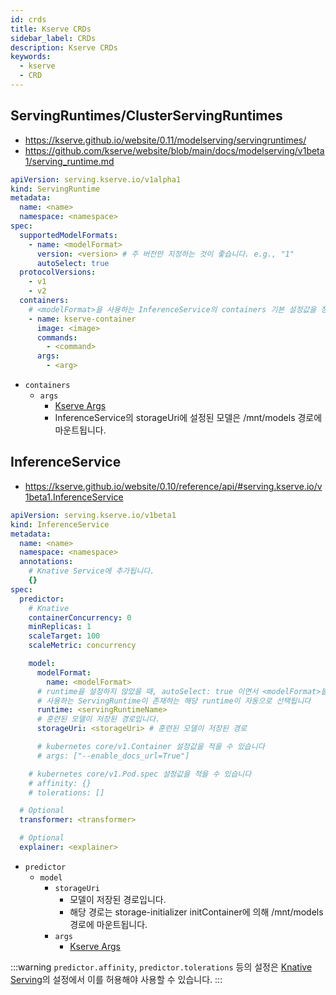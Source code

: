 ```yaml
---
id: crds
title: Kserve CRDs
sidebar_label: CRDs
description: Kserve CRDs
keywords:
  - kserve
  - CRD
---
```


## ServingRuntimes/ClusterServingRuntimes

- https://kserve.github.io/website/0.11/modelserving/servingruntimes/
- https://github.com/kserve/website/blob/main/docs/modelserving/v1beta1/serving_runtime.md

```yaml
apiVersion: serving.kserve.io/v1alpha1
kind: ServingRuntime
metadata:
  name: <name>
  namespace: <namespace>
spec:
  supportedModelFormats:
    - name: <modelFormat>
      version: <version> # 주 버전만 지정하는 것이 좋습니다. e.g., "1"
      autoSelect: true
  protocolVersions:
    - v1
    - v2
  containers:
    # <modelFormat>을 사용하는 InferenceService의 containers 기본 설정값을 정의합니다.
    - name: kserve-container
      image: <image>
      commands:
        - <command>
      args:
        - <arg>
```

- `containers`
  - `args`
    - [Kserve Args](/docs/mlops/mlops/kubeflow/kserve/custom.mdx#kserve-args)
    - InferenceService의 storageUri에 설정된 모델은 /mnt/models 경로에 마운트됩니다.

## InferenceService

- https://kserve.github.io/website/0.10/reference/api/#serving.kserve.io/v1beta1.InferenceService

```yaml
apiVersion: serving.kserve.io/v1beta1
kind: InferenceService
metadata:
  name: <name>
  namespace: <namespace>
  annotations:
    # Knative Service에 추가됩니다.
    {}
spec:
  predictor:
    # Knative
    containerConcurrency: 0
    minReplicas: 1
    scaleTarget: 100
    scaleMetric: concurrency

    model:
      modelFormat:
        name: <modelFormat>
      # runtime을 설정하지 않았을 때, autoSelect: true 이면서 <modelFormat>을
      # 사용하는 ServingRuntime이 존재하는 해당 runtime이 자동으로 선택됩니다
      runtime: <servingRuntimeName>
      # 훈련된 모델이 저장된 경로입니다.
      storageUri: <storageUri> # 훈련된 모델이 저장된 경로

      # kubernetes core/v1.Container 설정값을 적을 수 있습니다
      # args: ["--enable_docs_url=True"]

    # kubernetes core/v1.Pod.spec 설정값을 적을 수 있습니다
    # affinity: {}
    # tolerations: []

  # Optional
  transformer: <transformer>

  # Optional
  explainer: <explainer>
```

- `predictor`
  - `model`
    - `storageUri`
      - 모델이 저장된 경로입니다.
      - 해당 경로는 storage-initializer initContainer에 의해 /mnt/models 경로에 마운트됩니다.
    - `args`
      - [Kserve Args](/docs/mlops/mlops/kubeflow/kserve/custom.mdx#kserve-args)

:::warning
`predictor.affinity`, `predictor.tolerations` 등의 설정은 [Knative Serving](/docs/mlops/provisioning/knative/knative.mdx#knativeserving)의 설정에서 이를 허용해야 사용할 수 있습니다.
:::
